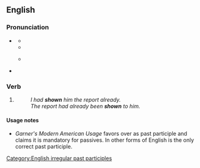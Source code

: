 {{also|Shown}}
==English==

===Pronunciation===
* {{a|US}} {{IPA|en|/ˈʃoʊn/}}
** {{audio|en|en-us-shown.ogg|Audio (US)}}
** {{rhymes|en|əʊn}}
** {{homophones|en|shone}} {{q|one pronunciation}}
* {{a|UK}} {{IPA|en|/ˈʃəʊn/}}

===Verb===
{{head|en|verb form}}

# {{past participle of|en|show|nocat=1}}
#: ''I had '''shown''' him the report already.''
#: ''The report had already been '''shown''' to him.''

====Usage notes====
* ''Garner's Modern American Usage'' favors {{m|en|shown}} over {{m|en|showed}} as past participle and claims it is mandatory for passives. In other forms of English {{m|en|shown}} is the only correct past participle.

[[Category:English irregular past participles]]